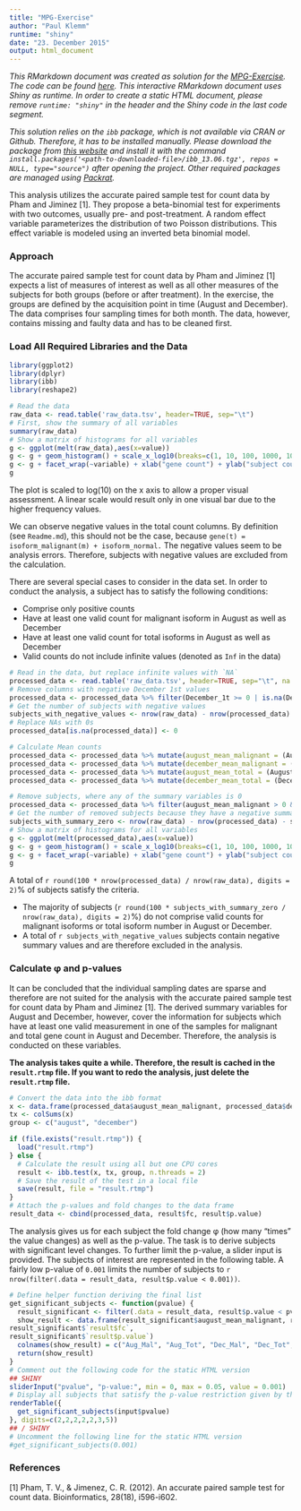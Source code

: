 ```yaml
---
title: "MPG-Exercise"
author: "Paul Klemm"
runtime: "shiny"
date: "23. December 2015"
output: html_document
---
```


*This RMarkdown document was created as solution for the [MPG-Exercise](https://github.com/mpg-age-bioinformatics/exercise). The code can be found [here](https://github.com/paulklemm/mpg-age-bioinformatics-exercise). This interactive RMarkdown document uses Shiny as runtime. In order to create a static HTML document, please remove `runtime: "shiny"` in the header and the Shiny code in the last code segment.*

*This solution relies on the `ibb` package, which is not available via CRAN or Github. Therefore, it has to be installed manually. Please download the package from [this website](http://www.oncoproteomics.nl/software/BetaBinomial.html) and install it with the command `install.packages('<path-to-downloaded-file>/ibb_13.06.tgz', repos = NULL, type="source")` after opening the project. Other required packages are managed using [Packrat](https://rstudio.github.io/packrat/).*

This analysis utilizes the accurate paired sample test for count data by Pham and Jiminez [1]. They propose a beta-binomial test for experiments with two outcomes, usually pre- and post-treatment. A random effect variable parameterizes the distribution of two Poisson distributions. This effect variable is modeled using an inverted beta binomial model.

### Approach

The accurate paired sample test for count data by Pham and Jiminez [1] expects a list of measures of interest as well as all other measures of the subjects for both groups (before or after treatment). In the exercise, the groups are defined by the acquisition point in time (August and December). The data comprises four sampling times for both month. The data, however, contains missing and faulty data and has to be cleaned first.

### Load All Required Libraries and the Data

```r
library(ggplot2)
library(dplyr)
library(ibb)
library(reshape2)
```
```r
# Read the data
raw_data <- read.table('raw_data.tsv', header=TRUE, sep="\t")
# First, show the summary of all variables
summary(raw_data)
# Show a matrix of histograms for all variables
g <- ggplot(melt(raw_data),aes(x=value))
g <- g + geom_histogram() + scale_x_log10(breaks=c(1, 10, 100, 1000, 10000, 100000))
g <- g + facet_wrap(~variable) + xlab("gene count") + ylab("subject count")
g
```

The plot is scaled to log(10) on the x axis to allow a proper visual assessment. A linear scale would result only in one visual bar due to the higher frequency values.

We can observe negative values in the total count columns. By definition (see `Readme.md`), this should not be the case, because `gene(t) = isoform_malignant(m) + isoform_normal.` The negative values seem to be analysis errors. Therefore, subjects with negative values are excluded from the calculation.

There are several special cases to consider in the data set. In order to conduct the analysis, a subject has to satisfy the following conditions:

- Comprise only positive counts
- Have at least one valid count for malignant isoform in August as well as December
- Have at least one valid count for total isoforms in August as well as December
- Valid counts do not include infinite values (denoted as `Inf` in the data)

```r
# Read in the data, but replace infinite values with `NA`
processed_data <- read.table('raw_data.tsv', header=TRUE, sep="\t", na.strings = c("inf"))
# Remove columns with negative December 1st values
processed_data <- processed_data %>% filter(December_1t >= 0 | is.na(December_1t))
# Get the number of subjects with negative values
subjects_with_negative_values <- nrow(raw_data) - nrow(processed_data)
# Replace NAs with 0s
processed_data[is.na(processed_data)] <- 0

# Calculate Mean counts
processed_data <- processed_data %>% mutate(august_mean_malignant = (August_1m + August_2m + August_3m + August_4m) / 4)
processed_data <- processed_data %>% mutate(december_mean_malignant = (December_1m + December_2m + December_3m + December_4m) / 4)
processed_data <- processed_data %>% mutate(august_mean_total = (August_1t + August_2t + August_3t + August_4t) / 4)
processed_data <- processed_data %>% mutate(december_mean_total = (December_1t + December_2t + December_3t + December_4t) / 4)

# Remove subjects, where any of the summary variables is 0
processed_data <- processed_data %>% filter(august_mean_malignant > 0 & december_mean_malignant > 0 & august_mean_total > 0 & december_mean_total > 0)
# Get the number of removed subjects because they have a negative summary variable
subjects_with_summary_zero <- nrow(raw_data) - nrow(processed_data) - subjects_with_negative_values
# Show a matrix of histograms for all variables
g <- ggplot(melt(processed_data),aes(x=value))
g <- g + geom_histogram() + scale_x_log10(breaks=c(1, 10, 100, 1000, 10000, 100000))
g <- g + facet_wrap(~variable) + xlab("gene count") + ylab("subject count")
g
```

A total of `r round(100 * nrow(processed_data) / nrow(raw_data), digits = 2)`% of subjects satisfy the criteria.

- The majority of subjects (`r round(100 * subjects_with_summary_zero / nrow(raw_data), digits = 2)`%) do not comprise valid counts for malignant isoforms or total isoform number in August or December.
- A total of `r subjects_with_negative_values` subjects contain negative summary values and are therefore excluded in the analysis.

### Calculate φ and p-values

It can be concluded that the individual sampling dates are sparse and therefore are not suited for the analysis with the accurate paired sample test for count data by Pham and Jiminez [1]. The derived summary variables for August and December, however, cover the information for subjects which have at least one valid measurement in one of the samples for malignant and total gene count in August and December. Therefore, the analysis is conducted on these variables.

**The analysis takes quite a while. Therefore, the result is cached in the `result.rtmp` file. If you want to redo the analysis, just delete the `result.rtmp` file.** 

```r

# Convert the data into the ibb format
x <- data.frame(processed_data$august_mean_malignant, processed_data$december_mean_malignant)
tx <- colSums(x)
group <- c("august", "december")

if (file.exists("result.rtmp")) {
  load("result.rtmp")
} else {
  # Calculate the result using all but one CPU cores
  result <- ibb.test(x, tx, group, n.threads = 2)
  # Save the result of the test in a local file
  save(result, file = "result.rtmp")
}
# Attach the p-values and fold changes to the data frame
result_data <- cbind(processed_data, result$fc, result$p.value)
```

The analysis gives us for each subject the fold change φ (how many "times" the value changes) as well as the p-value. The task is to derive subjects with significant level changes. To further limit the p-value, a slider input is provided. The subjects of interest are represented in the following table. A fairly low p-value of `0.001` limits the number of subjects to `r nrow(filter(.data = result_data, result$p.value < 0.001))`.

```r
# Define helper function deriving the final list
get_significant_subjects <- function(pvalue) {
  result_significant <- filter(.data = result_data, result$p.value < pvalue)
  show_result <- data.frame(result_significant$august_mean_malignant, result_significant$august_mean_total, result_significant$december_mean_malignant, result_significant$december_mean_total,
result_significant$`result$fc`,
result_significant$`result$p.value`)
  colnames(show_result) = c("Aug_Mal", "Aug_Tot", "Dec_Mal", "Dec_Tot", "folding", "p-value")
  return(show_result)
}
# Comment out the following code for the static HTML version
## SHINY
sliderInput("pvalue", "p-value:", min = 0, max = 0.05, value = 0.001)
# Display all subjects that satisfy the p-value restriction given by the slider
renderTable({
  get_significant_subjects(input$pvalue)
}, digits=c(2,2,2,2,2,3,5))
## / SHINY
# Uncomment the following line for the static HTML version
#get_significant_subjects(0.001)
```

### References
[1] Pham, T. V., & Jimenez, C. R. (2012). An accurate paired sample test for count data. Bioinformatics, 28(18), i596-i602.
